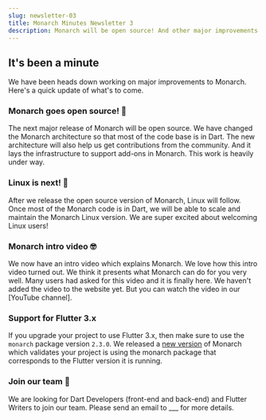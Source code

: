 ```yaml
---
slug: newsletter-03
title: Monarch Minutes Newsletter 3
description: Monarch will be open source! And other major improvements under way.
---
```


## It's been a minute
We have been heads down working on major improvements to Monarch. Here's a quick update of what's to come.

### Monarch goes open source! 🤯   
The next major release of Monarch will be open source. We have changed the Monarch architecture so that most of the code base is in Dart. The new architecture will also help us get contributions from the community. And it lays the infrastructure to support add-ons in Monarch. This work is heavily under way.

### Linux is next! 🚀
After we release the open source version of Monarch, Linux will follow. Once most of the Monarch code is in Dart, we will be able to scale and maintain the Monarch Linux version. We are super excited about welcoming Linux users!

### Monarch intro video 🤓
We now have an intro video which explains Monarch. We love how this intro video turned out. We think it presents what Monarch can do for you very well. Many users had asked for this video and it is finally here. We haven't added the video to the website yet. But you can watch the video in our [YouTube channel].

### Support for Flutter 3.x
If you upgrade your project to use Flutter 3.x, then make sure to use the `monarch` package version `2.3.0`. We released a [new version](https://monarchapp.io/blog/version-1.7.8) of Monarch which validates your project is using the monarch package that corresponds to the Flutter version it is running.

### Join our team 👫
We are looking for Dart Developers (front-end and back-end) and Flutter Writers to join our team. Please send an email to ___ for more details.
